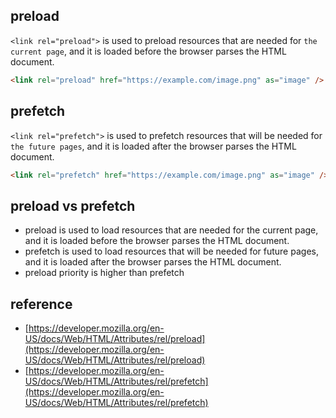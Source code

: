 ## preload

`<link rel="preload">` is used to preload resources that are needed for `the current page`, and it is loaded before the browser parses the HTML document.

```html
<link rel="preload" href="https://example.com/image.png" as="image" />
```

## prefetch

`<link rel="prefetch">` is used to prefetch resources that will be needed for `the future pages`, and it is loaded after the browser parses the HTML document.

```html
<link rel="prefetch" href="https://example.com/image.png" as="image" />
```

## preload vs prefetch

- preload is used to load resources that are needed for the current page, and it is loaded before the browser parses the HTML document.
- prefetch is used to load resources that will be needed for future pages, and it is loaded after the browser parses the HTML document.
- preload priority is higher than prefetch

## reference

- [https://developer.mozilla.org/en-US/docs/Web/HTML/Attributes/rel/preload](https://developer.mozilla.org/en-US/docs/Web/HTML/Attributes/rel/preload)
- [https://developer.mozilla.org/en-US/docs/Web/HTML/Attributes/rel/prefetch](https://developer.mozilla.org/en-US/docs/Web/HTML/Attributes/rel/prefetch)
